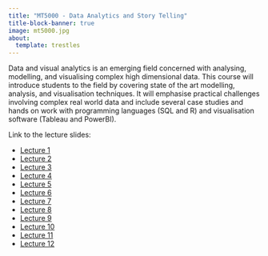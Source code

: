 ```yaml
---
title: "MT5000 - Data Analytics and Story Telling"
title-block-banner: true
image: mt5000.jpg
about:
  template: trestles
---
```


Data and visual analytics is an emerging field concerned with analysing, modelling, and visualising complex high dimensional data. This course will introduce students to the field by covering state of the art modelling, analysis, and visualisation techniques. It will emphasise practical challenges involving complex real world data and include several case studies and hands on work with programming languages (SQL and R) and visualisation software (Tableau and PowerBI).

Link to the lecture slides:

- [Lecture 1](https://damien-dupre.github.io/mt5000/lectures/lecture_1)
- [Lecture 2](https://damien-dupre.github.io/mt5000/lectures/lecture_2)
- [Lecture 3](https://damien-dupre.github.io/mt5000/lectures/lecture_3)
- [Lecture 4](https://damien-dupre.github.io/mt5000/lectures/lecture_4)
- [Lecture 5](https://damien-dupre.github.io/mt5000/lectures/lecture_5)
- [Lecture 6](https://damien-dupre.github.io/mt5000/lectures/lecture_6)
- [Lecture 7](https://damien-dupre.github.io/mt5000/lectures/lecture_7)
- [Lecture 8](https://damien-dupre.github.io/mt5000/lectures/lecture_8)
- [Lecture 9](https://damien-dupre.github.io/mt5000/lectures/lecture_9)
- [Lecture 10](https://damien-dupre.github.io/mt5000/lectures/lecture_10)
- [Lecture 11](https://damien-dupre.github.io/mt5000/lectures/lecture_11)
- [Lecture 12](https://damien-dupre.github.io/mt5000/lectures/lecture_12)